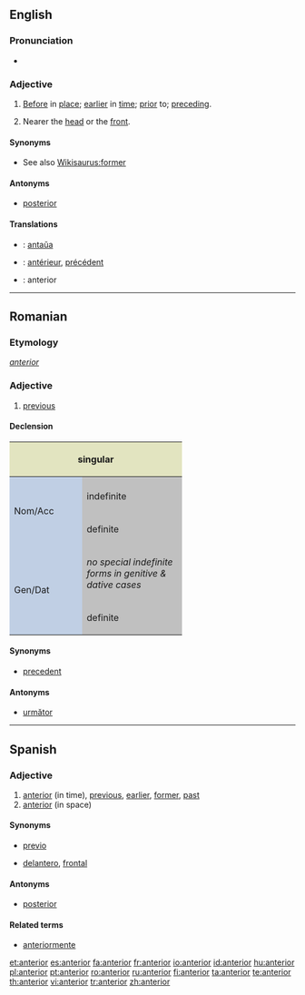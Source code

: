 ==English==

===Pronunciation===
* {{audio|en-us-anterior.ogg|Audio (US)}}
*: {{rhymes|ɪəriə(r)}}

===Adjective===
{{en-adj|-}}

# [[before|Before]] in [[place]]; [[earlier]] in [[time]]; [[prior]] to; [[preceding]].
# {{anatomy}} Nearer the [[head]] or the [[front]].

====Synonyms====
* See also [[Wikisaurus:former]]

====Antonyms====
* [[posterior]]

====Translations====
{{checktrans}}
* {{ttbc|Esperanto}}: [[antaŭa]]
* {{ttbc|French}}: [[antérieur]], [[précédent]]
* {{ttbc|Spanish}}: anterior

----

==Romanian==

===Etymology===
{{etyl|la|ro}} ''[[#Latin|anterior]]''

===Adjective===
{{ro-adj|4}}

# [[previous]]

====Declension====
<center>
{| style="background:#F0F0F0"

|-
! colspan="4" style="background:#e2e4c0" | singular
! colspan="2" style="background:#e2e4c0" | plural

|-
! rowspan="3" style="height:5em;width:7em;background:#c0cfe4" | Nom/Acc
| style="background:#C0C0C0" |
! style="width:12em;background:#C0C0C0" | masculine & neuter
! style="width:12em;background:#C0C0C0" | feminine
! style="width:12em;background:#C0C0C0" | masculine
! style="width:12em;background:#C0C0C0" | feminine & neuter

|-
! style="width:10em;background:#C0C0C0" |indefinite
| anterior
| anterioară
| anteriori
| anterioare

|-
! style="width:10em;background:#C0C0C0" |definite

| anteriorul
| anterioara
| anteriorii
| anterioarele

|-
! rowspan="2" style="height:5em;width:7em;background:#c0cfe4" | Gen/Dat
! colspan="5" style="width:10em;background:#C0C0C0" | ''no special indefinite forms in genitive & dative cases''

|-
! style="width:10em;background:#C0C0C0" |definite

| anteriorului
| anterioarei
| anteriorilor
| anterioarelor

|}
</center>

====Synonyms====
* [[precedent]]

====Antonyms====
* [[următor]]

----

==Spanish==

===Adjective===
{{es-adj|pl=anteriores}}

# [[#English|anterior]] (in time), [[previous]], [[earlier]], [[former]], [[past]]
# [[#English|anterior]] (in space)

====Synonyms====
* {{sense|anterior in time}} [[previo]]
* {{sense|anterior in space}} [[delantero]], [[frontal]]

====Antonyms====
* [[posterior]]

====Related terms====
* [[anteriormente]]

[[et:anterior]]
[[es:anterior]]
[[fa:anterior]]
[[fr:anterior]]
[[io:anterior]]
[[id:anterior]]
[[hu:anterior]]
[[pl:anterior]]
[[pt:anterior]]
[[ro:anterior]]
[[ru:anterior]]
[[fi:anterior]]
[[ta:anterior]]
[[te:anterior]]
[[th:anterior]]
[[vi:anterior]]
[[tr:anterior]]
[[zh:anterior]]